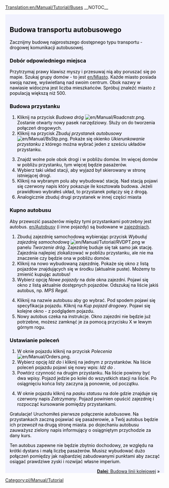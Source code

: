 [[Translation:en/Manual/Tutorial/Buses]]
__NOTOC__
{{en/Tabs|5|2
|pl/Manual/Tutorial/Main Page|1. Zaczynamy<!--
-->|pl/Manual/Tutorial/Autobusy|2. Autobusy<!--
-->|pl/Manual/Tutorial/Pociagi|3. Pociągi<!--
-->|pl/Manual/Tutorial/Samoloty|4. Samoloty<!--
-->|pl/Manual/Tutorial/Podsumowanie|5. Podsumowanie}}
<div style="padding:.5em 1em 1em 1em; border-top:none; background-color:#f1f2fe; color:#000;">
{{pl/Manual/Tutorial/Tutorial}}
==Budowa transportu autobusowego==
Zacznijmy budowę najprostszego dostępnego typu transportu - drogowej komunikacji autobusowej.

===Dobór odpowiedniego miejsca===
Przytrzymaj prawy klawisz myszy i przesuwaj nią aby poruszać się po mapie. Szukaj grupy domów - to jest [[en/Miasto]]. Każde miasto posiada swoją nazwę, wyświetlaną nad swoim centrum. Obok nazwy w nawiasie widoczna jest liczba mieszkańców. Spróbuj znaleźć miasto z populacją większą niż 500.
{{en/Phototable|[[File:pl/Manual/Tutorial bus 1.png|400px]]|Miasto|none}}

===Budowa przystanku===
#Kliknij na przycisk ''Budowa dróg'' [[File:en/Manual/Roadcnstr.png]]. Zostanie otwarty nowy pasek narzędziowy. Służy on do tworzenia połączeń drogowych.
#Kliknij na przycisk ''Zbuduj przystanek autobusowy'' [[File:en/Manual/BsStp.png]]. Pokaże się okienko ''Ukierunkowanie przystanku'' z którego można wybrać jeden z sześciu układów przystanku.
{{en/Phototable|[[File:pl/Manual/Tutorial bus 2.png]]|Wybierz ukierunkowanie i położenie|none|6=:}}
<ol start="3">
<li>Znajdź wolne pole obok drogi i w pobliżu domów. Im więcej domów w pobliżu przystanku, tym więcej będzie pasażerów. 
<li>Wybierz taki układ stacji, aby wyjazd był skierowany w stronę istniejącej drogi.
<li>Kliknij na wybranym polu aby wybudować stację. Nad stacją pojawi się czerwony napis który pokazuje ile kosztowała budowa. Jeżeli prawidłowo wybrałeś układ, to przystanek połączy się z drogą.
<li>Analogicznie zbuduj drugi przystanek w innej części miasta
</ol>
{{en/Phototable|[[File:pl/Manual/Tutorial bus 4.png|400px]]|Po wybudowaniu przystanków|none|6=:}}

===Kupno autobusu===
Aby przewozić pasażerów między tymi przystankami potrzebny jest autobus. [[en/Autobusy]] (i inne pojazdy) są budowane w [[en/Zajezdnia|zajezdniach]].
#Zbuduj zajezdnię samochodową wybierając przycisk ''Wybuduj zajezdnię samochodową'' [[File:en/Manual/Tutorial/RVDPT.png]] w panelu ''Tworzenie dróg''. Zajezdnię buduje się tak samo jak stację. Zajezdnia najlepiej zlokalizować w pobliżu przystanku, ale nie ma znaczenie czy będzie ona w pobliżu domów.
#Kliknij na nowo wybudowaną zajezdnię. Pokaże się okno z listą pojazdów znajdujących się w środku (aktualnie puste). Możemy to zmienić kupując autobus!
#Wybierz opcję ''Nowe pojazdy'' na dole okna zajezdni. Pojawi się okno z listą aktualnie dostępnych pojazdów. Odszukaj na liście jakiś autobus, np. ''MPS Regal''.
{{en/Phototable|[[File:pl/Manual/Tutorial bus 5.png]]|W zajezdni...|none|6=:}}
<ol start="4">
<li>Kliknij na nazwie autobusu aby go wybrać. Pod spodem pojawi się specyfikacja pojazdu. Kliknij na ''Kup pojazd drogowy''. Pojawi się kolejne okno - z podglądem pojazdu.
<li>Nowy autobus czeka na instrukcje. Okno zajezdni nie będzie już potrzebne, możesz zamknąć je za pomocą przycisku X w lewym górnym rogu.
</ol>
===Ustawianie poleceń===
#W oknie pojazdu kliknij na przycisk ''Polecenia'' [[File:en/Manual/Orders.png]]. 
#Wybierz opcję ''Idź do'' i kliknij na jednym z przystanków. Na liście poleceń pojazdu pojawi się nowy wpis: ''Idź do <nazwa stacji>''.
#Powtórz czynność na drugim przystanku. Na liście powinny być dwa wpisy. Pojazd jedzie po kolei do wszystkich stacji na liście. Po osiągnięciu końca listy zaczyna ją ponownie, od początku.
{{en/Phototable|[[File:pl/Manual/Tutorial bus 6.png]]|Polecenia|none|6=:}}
<ol start="4">
<li>W oknie pojazdu kliknij na ''pasku statusu'' na dole gdzie znajduje się czerwony napis ''Zatrzymany''. Pojazd powinien opuścić zajezdnię i rozpocząć kursowanie pomiędzy przystankami.
</ol>
{{en/Phototable|[[File:pl/Manual/Tutorial bus 7.png]]|Pierwszy autobus wjeżdża na przystanek.|none|6=:}}

Gratulacje! Uruchomiłeś pierwsze połączenie autobusowe. Na przystankach zaczną pojawiać się pasażerowie, a Twój autobus będzie ich przewoził na drugą stronę miasta. po dojechaniu autobusu zauważysz zielony napis informujący o osiągniętym przychodzie za dany kurs.

Ten autobus zapewne nie będzie zbytnio dochodowy, ze względu na krótki dystans i małą liczbę pasażerów. Musisz wybudować dużo połączeń pomiędzy jak najbardziej zabudowanymi punktami aby zacząć osiągać prawdziwe zyski i rozwijać własne imperium.

<span style="float: right">[[pl/Manual/Tutorial/Pociagi|'''Dalej''': Budowa linii kolejowej]] &raquo;</span>
</div>
[[Category:pl/Manual/Tutorial]]